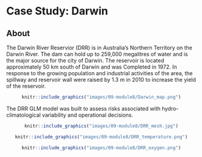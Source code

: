 # Case Study: Darwin {#darwin-sim -}


## About {-}
The Darwin River Reservior (DRR) is in Australia's Northern Territory on the Darwin River. The dam can hold up to 259,000 megalitres of water and is the major source for the city of Darwin. 
The reservoir is located approximately 50 km south of Darwin and was Completed in 1972. In response to the growing population and industrial activities of the area,
the spillway and reservoir wall were raised by 1.3 m in 2010 to increase the yield of the reservoir.

<center>
```r
knitr::include_graphics("images/09-module8/Darwin_map.png")
```
</center>

The DRR GLM model was built to assess risks associated with hydro-climatological variability and operational decisions. 

<center>
```r
knitr::include_graphics("images/09-module8/DRR_mesh.jpg")
```
</center>

<center>
```r
knitr::include_graphics("images/09-module8/DRR_temperature.png")
```
</center>

<center>
```r
knitr::include_graphics("images/09-module8/DRR_oxygen.png")
```
</center>
